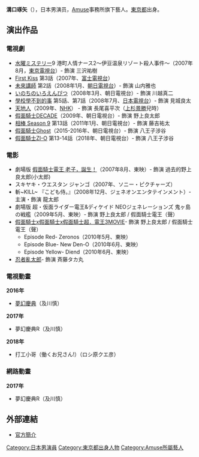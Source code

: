 {{blpunsourced|time=2019-06-29}}
{{japanese|japanese=溝口 琢矢|kana=みぞぐち たくや|romaji=Mizoguchi Takuya}}
'''溝口琢矢'''（{{bd|1995年|5月9日|}}），日本男演员，[[Amuse|Amuse]]事務所旗下藝人。[[東京都|東京都]]出身。

== 演出作品 ==
=== 電視劇 ===
*[[水曜ミステリー|水曜ミステリー]]9 港町人情ナース2〜伊豆温泉リゾート殺人事件〜（2007年8月，[[東京電視台|東京電視台]]）- 飾演 三沢祐樹 
*[[First_Kiss|First Kiss]] 第3話（2007年、[[富士電視台|富士電視台]]）
*[[未來講師|未來講師]] 第2話（2008年1月、[[朝日電視台|朝日電視台]]）- 飾演 山内雅也
*[[いのちのいろえんぴつ|いのちのいろえんぴつ]]（2008年3月、朝日電視台）- 飾演 川越真二
*[[學校學不到的事|學校學不到的事]] 第5話、第7話（2008年7月、[[日本電視台|日本電視台]]）- 飾演 見城良太
*[[天地人|天地人]]（2009年、[[NHK|NHK]]） - 飾演 長尾喜平次（[[上杉景勝|上杉景勝]]兒時）
*[[假面騎士DECADE|假面騎士DECADE]]（2009年、朝日電視台）- 飾演 野上良太郎
*[[相棒|相棒 Season 9]] 第13話（2011年1月、朝日電視台）- 飾演 藤吉祐太
*[[假面騎士Ghost|假面騎士Ghost]]（2015-2016年、朝日電視台）- 飾演 八王子涉谷
*[[假面騎士ZI-O|假面騎士ZI-O]] 第13-14話（2018年、朝日電視台）- 飾演 八王子涉谷
=== 電影 ===
*劇場版 [[假面騎士電王_老子，誕生！|假面騎士電王 老子，誕生！]]（2007年8月、東映）- 飾演 過去的野上良太郎(小太郎)
*スキヤキ・ウエスタン ジャンゴ（2007年、ソニー・ピクチャーズ）
*斬~KILL~ 『こども侍。』（2008年12月、ジェネオンエンタテインメント）- 主演・飾演 龍太郎
*劇場版 超・仮面ライダー電王&ディケイド NEOジェネレーションズ 鬼ヶ島の戦艦（2009年5月、東映）- 飾演 野上良太郎 / 假面騎士電王（聲）
*[[假面騎士電王|假面騎士x假面騎士x假面騎士超．電王3MOVIE]]- 飾演 野上良太郎 / 假面騎士電王（聲）
**Episode Red- Zeronos（2010年5月、東映）
**Episode Blue- New Den-O（2010年6月、東映）
**Episode Yellow- Diend（2010年6月、東映）
*[[忍者亂太郎|忍者亂太郎]]- 飾演 斉藤タカ丸

=== 電視動畫 ===
'''2016年'''
*[[夢幻慶典|夢幻慶典]]（及川慎）
'''2017年'''
*夢幻慶典R（及川慎）
'''2018年'''
*打工小哥（働くお兄さん!）（ロシ原クエ彦）

=== 網路動畫 ===
'''2017年'''
*夢幻慶典R（及川慎）

==外部連結==
*[http://www.amuse.co.jp/artist/mizoguchi_takuya/ 官方簡介] {{Wayback|url=http://www.amuse.co.jp/artist/mizoguchi_takuya/ |date=20090622103520 }}

{{Amuse 旗下艺人}}
{{DEFAULTSORT:Mizoguchi Takuya}}
[[Category:日本男演員|Category:日本男演員]]
[[Category:東京都出身人物|Category:東京都出身人物]]
[[Category:Amuse所屬藝人|Category:Amuse所屬藝人]]